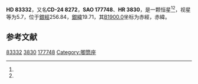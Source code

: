 {{Starbox begin
| name = HD 83332
}}
{{Starbox observe
| epoch = [[J2000.0|J2000.0]]
| constell = {{星座名待查}}<ref name=SIMBAD>{{cite web
 | url=http://simbad.u-strasbg.fr/simbad/sim-id?Ident=HR+3830
 | title=Pulsating variable Star
 | publisher=Centre de Données astronomiques de Strasbourg
 | work=SIMBAD
 | accessdate=2012-07-13
 | archive-date=2021-12-23
 | archive-url=https://web.archive.org/web/20211223041439/https://simbad.u-strasbg.fr/simbad/sim-id?Ident=HR+3830
 | dead-url=no
 }}</ref><ref name=DATA>{{cite web
 | url=http://vizier.u-strasbg.fr/viz-bin/VizieR-5?-out.add=.&-source=5050&-corr=PK=HR&-out.max=9999&HR=3830
 | title=VizieR Detailed Page
 | accessdate=2012-07-13
 | archive-date=2016-03-04
 | archive-url=https://web.archive.org/web/20160304194531/http://vizier.u-strasbg.fr/viz-bin/VizieR-5?-out.add=.&-source=5050&-corr=PK=HR&-out.max=9999&HR=3830
 | dead-url=no
 }}</ref>
| 星官 = 
| ra = {{RA|9|37|0.2}}<ref name=SIMBAD /><ref name=DATA />
| dec = {{DEC|-25|17|48}}<ref name=SIMBAD /><ref name=DATA />
| appmag_v = 5.7<ref name=SIMBAD /><ref name=DATA />
}}
{{Starbox character
| class = gK1<ref name=SIMBAD /><ref name=DATA />
| b-v = 1.12<ref name=SIMBAD /><ref name=DATA />
| u-b = <ref name=SIMBAD /><ref name=DATA />
| r-i = <ref name=SIMBAD /><ref name=DATA />
| variable = 
}}
{{Starbox astrometry
| radial_v = 
| prop_mo_ra = 30
| parallax = 
| p_error = 
}}
{{Starbox catalog
| names =CD-24 8272，[[SAO星表|SAO]] 177748，[[HD星表|HD]] 83332，[[HR星表|HR]] 3830}}
{{Starbox reference |Simbad=HR+3830}}
{{Starbox end}}

'''HD 83332'''，又名'''CD-24 8272'''，'''SAO 177748'''、'''HR 3830'''，是一颗恒星<ref name=SIMBAD /><ref name=DATA />，视星等为5.7，位于[[銀道座標系|銀經]]256.84，[[銀道座標系|銀緯]]19.71，其[[B1900.0|B1900.0]]坐标为赤經{{RA|9|32|30.3}}，赤緯{{DEC|-24|19.71|57}}。

== 参考文献 ==
{{reflist}}

{{star-stub}}
{{唧筒座恒星}}

[[Category:HD和HDE天體|83332]]
[[Category:HR天體|3830]]
[[Category:SAO天體|177748]]
[[Category:唧筒座|Category:唧筒座]]